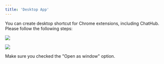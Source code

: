 ```yaml
---
title: 'Desktop App'
---
```


You can create desktop shortcut for Chrome extensions, including ChatHub. Please follow the following steps:

![](../images/desktop-app-1.png)

![](../images/desktop-app-2.png)

Make sure you checked the "Open as window" option.
